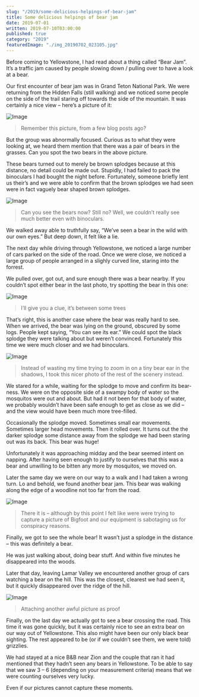 ```yaml
---
slug: "/2019/some-delicious-helpings-of-bear-jam"
title: Some delicious helpings of bear jam
date: 2019-07-01
written: 2019-07-10T03:00:00
published: true
category: "2019"
featuredImage: "./img_20190702_023105.jpg"
---
```


Before coming to Yellowstone, I had read about a thing called “Bear Jam”. It’s a traffic jam caused by people slowing down / pulling over to have a look at a bear.

Our first encounter of bear jam was in Grand Teton National Park. We were returning from the Hidden Falls (still walking) and we noticed some people on the side of the trail staring off towards the side of the mountain. It was certainly a nice view – here’s a picture of it:

![Image](./img_20190701_051038.jpg)

> Remember this picture, from a few blog posts ago?

But the group was abnormally focused. Curious as to what they were looking at, we heard them mention that there was a pair of bears in the grasses. Can you spot the two bears in the above picture.

These bears turned out to merely be brown splodges because at this distance, no detail could be made out. Stupidly, I had failed to pack the binoculars I had bought the night before. Fortunately, someone briefly lent us their’s and we were able to confirm that the brown splodges we had seen were in fact vaguely bear shaped brown splodges.

![Image](./img_20190701_050912.jpg)

> Can you see the bears now? Still no? Well, we couldn’t really see much better even with binoculars.

We walked away able to truthfully say, “We’ve seen a bear in the wild with our own eyes.” But deep down, it felt like a lie.

The next day while driving through Yellowstone, we noticed a large number of cars parked on the side of the road. Once we were close, we noticed a large group of people arranged in a slighly curved line, staring into the forrest.

We pulled over, got out, and sure enough there was a bear nearby. If you couldn’t spot either bear in the last photo, try spotting the bear in this one:

![Image](./img_20190702_023353.jpg)

> I’ll give you a clue, it’s between some trees

That’s right, this is another case where the bear was really hard to see. When we arrived, the bear was lying on the ground, obscured by some logs. People kept saying, “You can see its ear.” We could spot the black splodge they were talking about but weren’t convinced. Fortunately this time we were much closer and we had binoculars.

![Image](./img_20190702_023105.jpg)

> Instead of wasting my time trying to zoom in on a tiny bear ear in the shadows, I took this nicer photo of the rest of the scenery instead.

We stared for a while, waiting for the splodge to move and confirm its bear-ness. We were on the opposite side of a swampy body of water so the mosquitos were out and about. But had it not been for that body of water, we probably wouldn’t have been safe enough to get as close as we did – and the view would have been much more tree-filled.

Occasionally the splodge moved. Sometimes small ear movements. Sometimes larger head movements. Then it rolled over. It turns out the the darker splodge some distance away from the splodge we had been staring out was its back. This bear was huge!

Unfortunately it was approaching midday and the bear seemed intent on napping. After having seen enough to justify to ourselves that this was a bear and unwilling to be bitten any more by mosquitos, we moved on.

Later the same day we were on our way to a walk and I had taken a wrong turn. Lo and behold, we found another bear jam. This bear was walking along the edge of a woodline not too far from the road.

![Image](./img_20190702_044600.jpg)

> There it is – although by this point I felt like were were trying to capture a picture of Bigfoot and our equipment is sabotaging us for conspiracy reasons.

Finally, we got to see the whole bear! It wasn’t just a splodge in the distance – this was definitely a bear.

He was just walking about, doing bear stuff. And within five minutes he disappeared into the woods.

Later that day, leaving Lamar Valley we encountered another group of cars watching a bear on the hill. This was the closest, clearest we had seen it, but it quickly disappeared over the ridge of the hill.

![Image](./img_20190702_100643-1.jpg)

> Attaching another awful picture as proof

Finally, on the last day we actually got to see a bear crossing the road. This time it was gone quickly, but it was certainly nice to see an extra bear on our way out of Yellowstone. This also might have been our only black bear sighting. The rest appeared to be (or if we couldn’t see them, we were told) grizzlies.

We had stayed at a nice B&B near Zion and the couple that ran it had mentioned that they hadn’t seen any bears in Yellowstone. To be able to say that we saw 3 – 6 (depending on your measurement criteria) means that we were counting ourselves very lucky.

Even if our pictures cannot capture these moments.